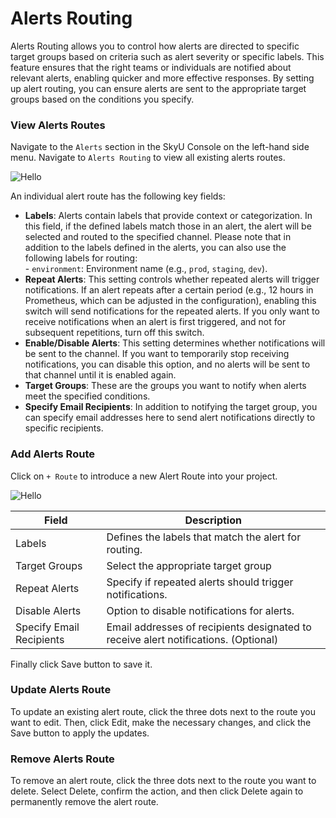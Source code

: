 
# Alerts Routing

Alerts Routing allows you to control how alerts are directed to specific target groups based on criteria such as alert severity or specific labels. This feature ensures that the right teams or individuals are notified about relevant alerts, enabling quicker and more effective responses. By setting up alert routing, you can ensure alerts are sent to the appropriate target groups based on the conditions you specify.

### View Alerts Routes

Navigate to the `Alerts` section in the SkyU Console on the left-hand side menu. Navigate to `Alerts Routing` to view all existing alerts routes.

<Image
  src="/assets/images/alerts/list-alerts-routes.png"
  alt="Hello"
  width={700}
  height={300}
/>

An individual alert route has the following key fields:

- **Labels**: Alerts contain labels that provide context or categorization. In this field, if the defined labels match those in an alert, the alert will be selected and routed to the specified channel.
  <Callout type="info">
    Please note that in addition to the labels defined in the alerts, you can
    also use the following labels for routing:
    <br />- `environment`: Environment name (e.g., `prod`, `staging`, `dev`).
  </Callout>
- **Repeat Alerts**: This setting controls whether repeated alerts will trigger notifications. If an alert repeats after a certain period (e.g., 12 hours in Prometheus, which can be adjusted in the configuration), enabling this switch will send notifications for the repeated alerts. If you only want to receive notifications when an alert is first triggered, and not for subsequent repetitions, turn off this switch.
- **Enable/Disable Alerts**: This setting determines whether notifications will be sent to the channel. If you want to temporarily stop receiving notifications, you can disable this option, and no alerts will be sent to that channel until it is enabled again.
- **Target Groups**: These are the groups you want to notify when alerts meet the specified conditions.
- **Specify Email Recipients**: In addition to notifying the target group, you can specify email addresses here to send alert notifications directly to specific recipients.

### Add Alerts Route

Click on `+ Route` to introduce a new Alert Route into your project.

<Image
  src="/assets/images/alerts/add-alerts-route.png"
  alt="Hello"
  width={700}
  height={300}
/>

| Field                    | Description                                                                         |
| ------------------------ | ----------------------------------------------------------------------------------- |
| Labels                   | Defines the labels that match the alert for routing.                                |
| Target Groups            | Select the appropriate target group                                                 |
| Repeat Alerts            | Specify if repeated alerts should trigger notifications.                            |
| Disable Alerts           | Option to disable notifications for alerts.                                         |
| Specify Email Recipients | Email addresses of recipients designated to receive alert notifications. (Optional) |

Finally click Save button to save it.

### Update Alerts Route

To update an existing alert route, click the three dots next to the route you want to edit. Then, click Edit, make the necessary changes, and click the Save button to apply the updates.

### Remove Alerts Route

To remove an alert route, click the three dots next to the route you want to delete. Select Delete, confirm the action, and then click Delete again to permanently remove the alert route.
